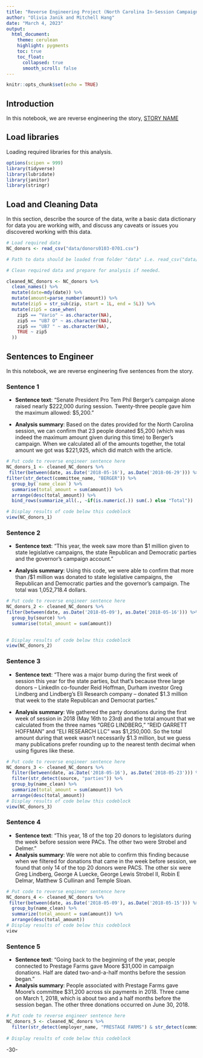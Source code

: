 ```yaml
---
title: "Reverse Engineering Project (North Carolina In-Session Campaign Donations"
author: "Olivia Janik and Mitchell Hang"
date: "March 4, 2023"
output:
  html_document:
    theme: cerulean
    highlight: pygments
    toc: true
    toc_float:
      collapsed: true
      smooth_scroll: false
---
```


```r
knitr::opts_chunk$set(echo = TRUE)
```

## Introduction 

In this notebook, we are reverse engineering the story, [STORY NAME](STORY URL)

## Load libraries

Loading required libraries for this analysis.

```r
options(scipen = 999)
library(tidyverse)
library(lubridate)
library(janitor)
library(stringr)
```

## Load and Cleaning Data

In this section, describe the source of the data, write a basic data dictionary for data you are working with, and discuss any caveats or issues you discovered working with this data. 

```r
# Load required data
NC_donors <- read_csv("data/donors0103-0701.csv")

# Path to data should be loaded from folder "data" i.e. read_csv("data/name_of_data.csv")

# Clean required data and prepare for analysis if needed. 

cleaned_NC_donors <- NC_donors %>%
  clean_names() %>%
  mutate(date=mdy(date)) %>%
  mutate(amount=parse_number(amount)) %>%
  mutate(zip5 = str_sub(zip, start = 1L, end = 5L)) %>%
  mutate(zip5 = case_when(
    zip5 == "Vario" ~ as.character(NA),
    zip5 == "UB7 O" ~ as.character(NA),
    zip5 == "UB7 " ~ as.character(NA),
    TRUE ~ zip5
  ))
```

## Sentences to Engineer
In this notebook, we are reverse engineering five sentences from the story.

### Sentence 1

* **Sentence text**: “Senate President Pro Tem Phil Berger's campaign alone raised nearly \$222,000 during session. Twenty-three people gave him the maximum allowed: \$5,200.”

* **Analysis summary**: Based on the dates provided for the North Carolina session, we can confirm that 23 people donated \$5,200 (which was indeed the maximum amount given during this time) to Berger's campaign. When we calculated all of the amounts together, the total amount we got was \$221,925, which did match with the article.

```r
# Put code to reverse engineer sentence here
NC_donors_1 <- cleaned_NC_donors %>%
 filter(between(date, as.Date('2018-05-16'), as.Date('2018-06-29'))) %>%
filter(str_detect(committee_name, "BERGER")) %>%
  group_by(`name_clean`) %>%
  summarise(total_amount = sum(amount)) %>%
  arrange(desc(total_amount)) %>%
  bind_rows(summarize_all(., ~if(is.numeric(.)) sum(.) else "Total"))

# Display results of code below this codeblock
view(NC_donors_1)
```

### Sentence 2

* **Sentence text**: "This year, the week saw more than $1 million given to state legislative campaigns, the state Republican and Democratic parties and the governor's campaign account."

* **Analysis summary**: Using this code, we were able to confirm that more than /$1 million was donated to state legislative campaigns, the Republican and Democratic parties and the governor's campaign. The total was 1,052,718.4 dollars.

```r
# Put code to reverse engineer sentence here
NC_donors_2 <- cleaned_NC_donors %>% 
filter(between(date, as.Date('2018-05-09'), as.Date('2018-05-16'))) %>% 
  group_by(source) %>%
  summarise(total_amount = sum(amount))
  

# Display results of code below this codeblock
view(NC_donors_2)
```

### Sentence 3

* **Sentence text**: “There was a major bump during the first week of session this year for the state parties, but that's because three large donors – LinkedIn co-founder Reid Hoffman, Durham investor Greg Lindberg and Lindberg's Eli Research company – donated \$1.3 million that week to the state Republican and Democrat parties.”

* **Analysis summary**: We gathered the party donations during the first week of session in 2018 (May 16th to 23rd) and the total amount that we calculated from the three names "GREG LINDBERG," "REID GARRETT HOFFMAN" and "ELI RESEARCH LLC" was \$1,250,000. So the total amount during that week wasn't necessarily \$1.3 million, but we guess many publications prefer rounding up to the nearest tenth decimal when using figures like these.

```r
# Put code to reverse engineer sentence here
NC_donors_3 <- cleaned_NC_donors %>%
  filter(between(date, as.Date('2018-05-16'), as.Date('2018-05-23'))) %>%
  filter(str_detect(source, "parties")) %>%
  group_by(name_clean) %>%
  summarize(total_amount = sum(amount)) %>%
  arrange(desc(total_amount))
# Display results of code below this codeblock
view(NC_donors_3)
```

### Sentence 4

* **Sentence text**: “This year, 18 of the top 20 donors to legislators during the week before session were PACs. The other two were Strobel and Delmer.”
* **Analysis summary**: We were not able to confirm this finding because when we filtered for donations that came in the week before session, we found that only 14 of the top 20 donors were PACS. The other six were Greg Lindberg, George A Luecke, George Lewis Strobel II, Robin E Delmar, Matthew S Cullinan and Temple Sloan. 

```r
# Put code to reverse engineer sentence here
NC_donors_4 <- cleaned_NC_donors %>%
 filter(between(date, as.Date('2018-05-09'), as.Date('2018-05-15'))) %>%
  group_by(name_clean) %>%
  summarize(total_amount = sum(amount)) %>%
  arrange(desc(total_amount))
# Display results of code below this codeblock
view
```

### Sentence 5

* **Sentence text**: “Going back to the beginning of the year, people connected to Prestage Farms gave Moore \$31,000 in campaign donations. Half are dated two-and-a-half months before the session began.”
* **Analysis summary**: People associated with Prestage Farms gave Moore's committee $31,200 across six payments in 2018. Three came on March 1, 2018, which is about two and a half months before the session began. The other three donations occurred on June 30, 2018.

```r
# Put code to reverse engineer sentence here
NC_donors_5 <- cleaned_NC_donors %>%
  filter(str_detect(employer_name, "PRESTAGE FARMS") & str_detect(committee_name, "MOORE"))
  
# Display results of code below this codeblock
```

-30-

